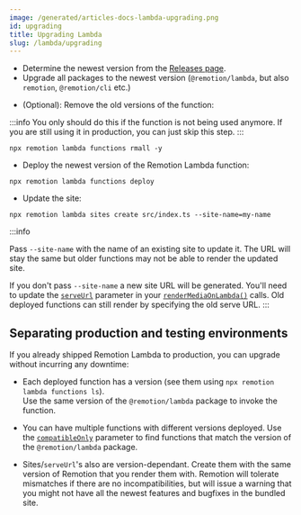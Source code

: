 ```yaml
---
image: /generated/articles-docs-lambda-upgrading.png
id: upgrading
title: Upgrading Lambda
slug: /lambda/upgrading
---
```



- Determine the newest version from the [Releases page](https://github.com/remotion-dev/remotion/releases).
- Upgrade all packages to the newest version (`@remotion/lambda`, but also `remotion`, `@remotion/cli` etc.)

<Prerelease onlySnippet packageName="@remotion/lambda" />

- (Optional): Remove the old versions of the function:

:::info
You only should do this if the function is not being used anymore. If you are still using it in production, you can just skip this step.
:::

```
npx remotion lambda functions rmall -y
```

- Deploy the newest version of the Remotion Lambda function:

```
npx remotion lambda functions deploy
```

- Update the site:

```
npx remotion lambda sites create src/index.ts --site-name=my-name
```

:::info

Pass `--site-name` with the name of an existing site to update it. The URL will stay the same but older functions may not be able to render the updated site.

If you don't pass `--site-name` a new site URL will be generated. You'll need to update the [`serveUrl`](/docs/lambda/rendermediaonlambda#serveurl) parameter in your [`renderMediaOnLambda()`](/docs/lambda/rendermediaonlambda) calls. Old deployed functions can still render by specifying the old serve URL.
:::

## Separating production and testing environments

If you already shipped Remotion Lambda to production, you can upgrade without incurring any downtime:

- Each deployed function has a version (see them using `npx remotion lambda functions ls`).  
  Use the same version of the `@remotion/lambda` package to invoke the function.

- You can have multiple functions with different versions deployed. Use the [`compatibleOnly`](/docs/lambda/getfunctions#compatibleonly) parameter to find functions that match the version of the `@remotion/lambda` package.

- Sites/`serveUrl`'s also are version-dependant. Create them with the same version of Remotion that you render them with. Remotion will tolerate mismatches if there are no incompatibilities, but will issue a warning that you might not have all the newest features and bugfixes in the bundled site.

